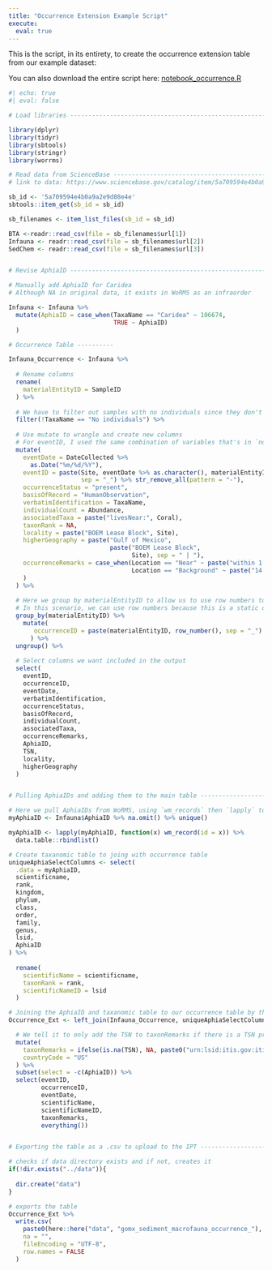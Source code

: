 ```yaml
---
title: "Occurrence Extension Example Script"
execute: 
  eval: true
---
```


This is the script, in its entirety, to create the occurrence extension table from our example dataset:

You can also download the entire script here: [notebook_occurrence.R](scripts/notebook_occurrence.R)

```r
#| echo: true
#| eval: false

# Load libraries ----------------------------------------------------------

library(dplyr)
library(tidyr)
library(sbtools)
library(stringr)
library(worrms)

# Read data from ScienceBase ----------------------------------------------
# link to data: https://www.sciencebase.gov/catalog/item/5a709594e4b0a9a2e9d88e4e

sb_id <- '5a709594e4b0a9a2e9d88e4e'
sbtools::item_get(sb_id = sb_id)

sb_filenames <- item_list_files(sb_id = sb_id)

BTA <-readr::read_csv(file = sb_filenames$url[1])
Infauna <- readr::read_csv(file = sb_filenames$url[2])
SedChem <- readr::read_csv(file = sb_filenames$url[3])


# Revise AphiaID ----------------------------------------------------------

# Manually add AphiaID for Caridea
# Although NA in original data, it exists in WoRMS as an infraorder

Infauna <- Infauna %>% 
  mutate(AphiaID = case_when(TaxaName == "Caridea" ~ 106674,
                             TRUE ~ AphiaID)
  )

# Occurrence Table ----------  

Infauna_Occurrence <- Infauna %>% 
 
  # Rename columns
  rename(
    materialEntityID = SampleID
  ) %>% 
  
  # We have to filter out samples with no individuals since they don't have any occurrences
  filter(!TaxaName == "No individuals") %>% 
  
  # Use mutate to wrangle and create new columns
  # For eventID, I used the same combination of variables that's in `notebook_event`
  mutate(
    eventDate = DateCollected %>% 
      as.Date("%m/%d/%Y"),
    eventID = paste(Site, eventDate %>% as.character(), materialEntityID,
                    sep = "_") %>% str_remove_all(pattern = "-"),
    occurrenceStatus = "present",
    basisOfRecord = "HumanObservation",
    verbatimIdentification = TaxaName,
    individualCount = Abundance,
    associatedTaxa = paste("livesNear:", Coral),
    taxonRank = NA,
    locality = paste("BOEM Lease Block", Site),
    higherGeography = paste("Gulf of Mexico",
                            paste("BOEM Lease Block",
                                  Site), sep = " | "),
    occurrenceRemarks = case_when(Location == "Near" ~ paste("within 1 meter of", Coral),
                                  Location == "Background" ~ paste("14 to 1000 meters away from", Coral)
    )
  ) %>% 
  
  # Here we group by materialEntityID to allow us to use row numbers to more easily create unique occurrenceIDs
  # In this scenario, we can use row numbers because this is a static dataset, however this is likely not appropriate for continuously growing datasets 
  group_by(materialEntityID) %>% 
    mutate(
       occurrenceID = paste(materialEntityID, row_number(), sep = "_")
      ) %>% 
  ungroup() %>% 
  
  # Select columns we want included in the output
  select(
    eventID,
    occurrenceID,
    eventDate,
    verbatimIdentification,
    occurrenceStatus,
    basisOfRecord,
    individualCount,
    associatedTaxa,
    occurrenceRemarks,
    AphiaID,
    TSN,
    locality,
    higherGeography
  )


# Pulling AphiaIDs and adding them to the main table ----------------------

# Here we pull AphiaIDs from WoRMS, using `wm_records` then `lapply` to circumvent limitations on the number of input values
myAphiaID <- Infauna$AphiaID %>% na.omit() %>% unique()

myAphiaID <- lapply(myAphiaID, function(x) wm_record(id = x)) %>% 
  data.table::rbindlist()

# Create taxanomic table to joing with occurrence table
uniqueAphiaSelectColumns <- select(
  .data = myAphiaID,
  scientificname,
  rank,
  kingdom,
  phylum,
  class,
  order,
  family,
  genus,
  lsid,
  AphiaID
) %>%
  
  rename(
    scientificName = scientificname,
    taxonRank = rank,
    scientificNameID = lsid
  )

# Joining the AphiaID and taxanomic table to our occurrence table by the common term "AphiaID"
Occurrence_Ext <- left_join(Infauna_Occurrence, uniqueAphiaSelectColumns, by = c("AphiaID" = "AphiaID")) %>%

  # We tell it to only add the TSN to taxonRemarks if there is a TSN provided
  mutate(
    taxonRemarks = ifelse(is.na(TSN), NA, paste0("urn:lsid:itis.gov:itis_tsn:", TSN)),
    countryCode = "US"
  ) %>% 
  subset(select = -c(AphiaID)) %>%
  select(eventID,
         occurrenceID,
         eventDate,
         scientificName,
         scientificNameID,
         taxonRemarks,
         everything())


# Exporting the table as a .csv to upload to the IPT ----------------------

# checks if data directory exists and if not, creates it
if(!dir.exists("../data")){
  
  dir.create("data")
}

# exports the table
Occurrence_Ext %>% 
  write.csv(
    paste0(here::here("data", "gomx_sediment_macrofauna_occurrence_"), Sys.Date(), ".csv"),
    na = "",
    fileEncoding = "UTF-8", 
    row.names = FALSE
  )

```
